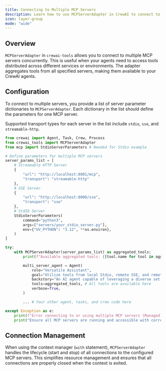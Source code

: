 ```yaml
---
title: Connecting to Multiple MCP Servers
description: Learn how to use MCPServerAdapter in CrewAI to connect to multiple MCP servers simultaneously and aggregate their tools.
icon: layer-group
mode: "wide"
---
```


## Overview

`MCPServerAdapter` in `crewai-tools` allows you to connect to multiple MCP servers concurrently. This is useful when your agents need to access tools distributed across different services or environments. The adapter aggregates tools from all specified servers, making them available to your CrewAI agents.

## Configuration

To connect to multiple servers, you provide a list of server parameter dictionaries to `MCPServerAdapter`. Each dictionary in the list should define the parameters for one MCP server.

Supported transport types for each server in the list include `stdio`, `sse`, and `streamable-http`.

```python
from crewai import Agent, Task, Crew, Process
from crewai_tools import MCPServerAdapter
from mcp import StdioServerParameters # Needed for Stdio example

# Define parameters for multiple MCP servers
server_params_list = [
    # Streamable HTTP Server
    {
        "url": "http://localhost:8001/mcp", 
        "transport": "streamable-http"
    },
    # SSE Server
    {
        "url": "http://localhost:8000/sse",
        "transport": "sse"
    },
    # StdIO Server
    StdioServerParameters(
        command="python3",
        args=["servers/your_stdio_server.py"],
        env={"UV_PYTHON": "3.12", **os.environ},
    )
]

try:
    with MCPServerAdapter(server_params_list) as aggregated_tools:
        print(f"Available aggregated tools: {[tool.name for tool in aggregated_tools]}")

        multi_server_agent = Agent(
            role="Versatile Assistant",
            goal="Utilize tools from local Stdio, remote SSE, and remote HTTP MCP servers.",
            backstory="An AI agent capable of leveraging a diverse set of tools from multiple sources.",
            tools=aggregated_tools, # All tools are available here
            verbose=True,
        )

        ... # Your other agent, tasks, and crew code here

except Exception as e:
    print(f"Error connecting to or using multiple MCP servers (Managed): {e}")
    print("Ensure all MCP servers are running and accessible with correct configurations.")

```

## Connection Management

When using the context manager (`with` statement), `MCPServerAdapter` handles the lifecycle (start and stop) of all connections to the configured MCP servers. This simplifies resource management and ensures that all connections are properly closed when the context is exited.
